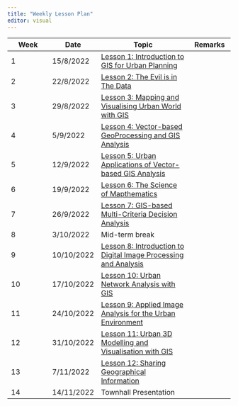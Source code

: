 ```yaml
---
title: "Weekly Lesson Plan"
editor: visual
---
```


| Week | Date       | Topic                                                                                            | Remarks |
|--------------|--------------|-------------------------------|--------------|
| 1    | 15/8/2022  | [Lesson 1: Introduction to GIS for Urban Planning](outline/lesson01_outline.html)                |         |
| 2    | 22/8/2022  | [Lesson 2: The Evil is in The Data](outline/lesson02_outline.html)                               |         |
| 3    | 29/8/2022  | [Lesson 3: Mapping and Visualising Urban World with GIS](outline/lesson03_outline.html)          |         |
| 4    | 5/9/2022   | [Lesson 4: Vector-based GeoProcessing and GIS Analysis](outline/lesson04_outline.html)           |         |
| 5    | 12/9/2022  | [Lesson 5: Urban Applications of Vector-based GIS Analysis](outline/lesson05_outline.html)       |         |
| 6    | 19/9/2022  | [Lesson 6: The Science of Mapthematics](outline/lesson06_outline.html)                           |         |
| 7    | 26/9/2022  | [Lesson 7: GIS-based Multi-Criteria Decision Analysis](outline/lesson07_outline.html)            |         |
| 8    | 3/10/2022  | Mid-term break                                                                                   |         |
| 9    | 10/10/2022 | [Lesson 8: Introduction to Digital Image Processing and Analysis](outline/lesson08_outline.html) |         |
| 10   | 17/10/2022 | [Lesson 10: Urban Network Analysis with GIS](outline/lesson10_outline.html)      |         |
| 11   | 24/10/2022 | [Lesson 9: Applied Image Analysis for the Urban Environment](outline/lesson09_outline.html)                      |         |
| 12   | 31/10/2022 | [Lesson 11: Urban 3D Modelling and Visualisation with GIS](outline/lesson11_outline.html)        |         |
| 13   | 7/11/2022  | [Lesson 12: Sharing Geographical Information](outline/lesson12_outline.html)                     |         |
| 14   | 14/11/2022 | Townhall Presentation                                                                            |         |
